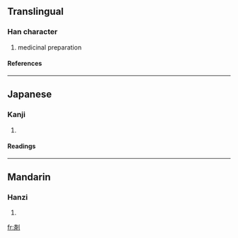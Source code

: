 {{see|劑}}

==Translingual==
===Han character===
{{Han char|rad=刀|as=08|sn=10|four=|canj=X卜中中弓 (XYLLN), 卜中中弓 (YLLN)|ids=⿰[[斉]][[刂]]}}
# medicinal preparation
====References====
{{Han ref|kx=0141.411|dkj=02076|dj=0321.140|hdz=10345.121|uh=5264|ud=21092}}
----

==Japanese==
===Kanji===
{{ja-kanji|grade=c|rs=刀08}}
# {{defn|Japanese}}
====Readings====
{{ja-readings|on=[[ざい]] (zai), [[すい]] (sui)|kun=[[そろえる]] (soroeru), [[まぜる]] (mazeru)}}
----
==Mandarin==
===Hanzi===
{{cmn-hanzi|pin=[[jì]] (ji4)|wg=chi<sup>4</sup>}}
# {{defn|Mandarin}}

[[fr:剤]]